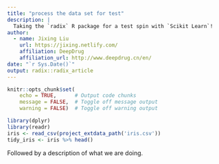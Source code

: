 ```yaml
---
title: "process the data set for test"
description: |
  Taking the `radix` R package for a test spin with `Scikit Learn`!
author:
  - name: Jixing Liu
    url: https://jixing.netlify.com/
    affiliation: DeepDrug
    affiliation_url: http://www.deepdrug.cn/en/
date: "`r Sys.Date()`"
output: radix::radix_article
---
```



```r
knitr::opts_chunk$set(
    echo = TRUE,      # Output code chunks
    message = FALSE,  # Toggle off message output 
    warning = FALSE)  # Toggle off warning output
```



```r
library(dplyr)
library(readr)
iris <- read_csv(project_extdata_path('iris.csv'))
tidy_iris <- iris %>% head()
```
Followed by a description of what we are doing.